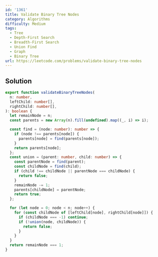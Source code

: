 ```yaml
---
id: '1361'
title: Validate Binary Tree Nodes
category: Algorithms
difficulty: Medium
tags:
  - Tree
  - Depth-First Search
  - Breadth-First Search
  - Union Find
  - Graph
  - Binary Tree
url: https://leetcode.com/problems/validate-binary-tree-nodes
---
```


## Solution

```typescript filename="solution.ts" copy
export function validateBinaryTreeNodes(
  n: number,
  leftChild: number[],
  rightChild: number[],
): boolean {
  let remainNode = n;
  const parents = new Array(n).fill(undefined).map((_, i) => i);

  const find = (node: number): number => {
    if (node !== parents[node]) {
      parents[node] = find(parents[node]);
    }
    return parents[node];
  };
  const union = (parent: number, child: number) => {
    const parentNode = find(parent);
    const childNode = find(child);
    if (child !== childNode || parentNode === childNode) {
      return false;
    }
    remainNode -= 1;
    parents[childNode] = parentNode;
    return true;
  };

  for (let node = 0; node < n; node++) {
    for (const childNode of [leftChild[node], rightChild[node]]) {
      if (childNode === -1) continue;
      if (!union(node, childNode)) {
        return false;
      }
    }
  }
  return remainNode === 1;
}
```
